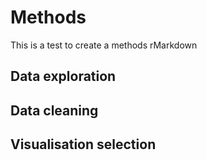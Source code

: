 # Methods {#methods}

This is a test to create a methods rMarkdown

## Data exploration



## Data cleaning



## Visualisation selection
